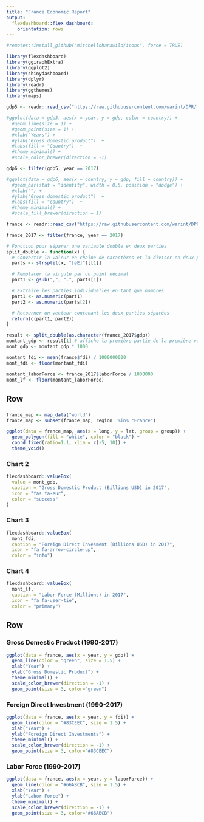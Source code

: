 ```yaml
---
title: "France Economic Report"
output: 
  flexdashboard::flex_dashboard:
    orientation: rows
---
```



```r
#remotes::install_github("mitchelloharawild/icons", force = TRUE)
```


```r
library(flexdashboard)
library(ggiraphExtra)
library(ggplot2)
library(shinydashboard)
library(dplyr)
library(readr)
library(ggthemes)
library(maps)
```

```r
gdp5 <- readr::read_csv("https://raw.githubusercontent.com/warint/DPR/main/chapter10/data/chapter10data.csv")
```

```r
#ggplot(data = gdp5, aes(x = year, y = gdp, color = country)) +
  #geom_line(size = 1) +
  #geom_point(size = 1) +
  #xlab("Years") +
  #ylab("Gross domestic product")  +
  #labs(fill = "Country")  +  
  #theme_minimal() +
  #scale_color_brewer(direction = -1)
```

```r
gdp6 <- filter(gdp5, year == 2017)
```

```r
#ggplot(data = gdp6, aes(x = country, y = gdp, fill = country)) + 
  #geom_bar(stat = "identity", width = 0.5, position = "dodge") + 
  #xlab("") +
  #ylab("Gross domestic product")  +
  #labs(fill = "country")  +  
  #theme_minimal() + 
  #scale_fill_brewer(direction = 1)
```

```r
france <- readr::read_csv("https://raw.githubusercontent.com/warint/DPR/main/chapter11/data/chapter11data.csv")

france_2017 <- filter(france, year == 2017)

# Fonction pour séparer une variable double en deux parties
split_double <- function(x) {
  # Convertir la valeur en chaîne de caractères et la diviser en deux parties
  parts <- strsplit(x, "[eE]")[[1]] 

  # Remplacer la virgule par un point décimal
  part1 <- gsub(",", ".", parts[1])

  # Extraire les parties individuelles en tant que nombres
  part1 <- as.numeric(part1)
  part2 <- as.numeric(parts[2])

  # Retourner un vecteur contenant les deux parties séparées
  return(c(part1, part2))
}

result <- split_double(as.character(france_2017$gdp))
montant_gdp <- result[1] # affiche la première partie de la première valeur de gdp
mont_gdp <- montant_gdp * 1000

montant_fdi <- mean(france$fdi) / 1000000000
mont_fdi <- floor(montant_fdi)

montant_laborForce <- france_2017$laborForce / 1000000
mont_lf <- floor(montant_laborForce)

```
Row 
-------------------------------------
###
```r

france_map <- map_data("world")
france_map <- subset(france_map, region  %in% "France")

ggplot(data = france_map, aes(x = long, y = lat, group = group)) + 
  geom_polygon(fill = "white", color = "black") + 
  coord_fixed(ratio=1.1, xlim = c(-5, 10)) +
  theme_void()
```

### Chart 2
```r
flexdashboard::valueBox(
  value = mont_gdp,
  caption = "Gross Domestic Product (Billions USD) in 2017",
  icon = "fas fa-eur",
  color = "success"
)

```

### Chart 3
```r
flexdashboard::valueBox(
  mont_fdi,
  caption = "Foreign Direct Invesment (Billions USD) in 2017",
  icon = "fa fa-arrow-circle-up",
  color = "info")
```

### Chart 4
```r
flexdashboard::valueBox(
  mont_lf,
  caption = "Labor Force (Millions) in 2017",
  icon = "fa fa-user-tie",
  color = "primary")
```
Row {data-height=650}
-------------------------------------
### Gross Domestic Product (1990-2017)
```r
ggplot(data = france, aes(x = year, y = gdp)) +
  geom_line(color = "green", size = 1.5) +
  xlab("Year") +
  ylab("Gross Domestic Product") +
  theme_minimal() +
  scale_color_brewer(direction = -1) + 
  geom_point(size = 3, color="green")
```

### Foreign Direct Investment (1990-2017)
```r
ggplot(data = france, aes(x = year, y = fdi)) +
  geom_line(color = "#83CEEC", size = 1.5) +
  xlab("Year") +
  ylab("Foreign Direct Investments") +
  theme_minimal() +
  scale_color_brewer(direction = -1) + 
  geom_point(size = 3, color="#83CEEC")
```

### Labor Force (1990-2017)
```r
ggplot(data = france, aes(x = year, y = laborForce)) +
  geom_line(color = "#66ABCB", size = 1.5) +
  xlab("Year") +
  ylab("Labor Force") +
  theme_minimal() +
  scale_color_brewer(direction = -1) + 
  geom_point(size = 3, color="#66ABCB")
```


